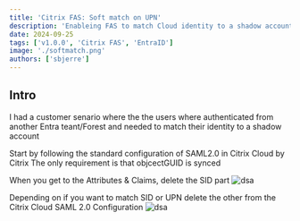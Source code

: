 ```yaml
---
title: 'Citrix FAS: Soft match on UPN'
description: 'Enableing FAS to match Cloud identity to a shadow account'
date: 2024-09-25
tags: ['v1.0.0', 'Citrix FAS', 'EntraID']
image: './softmatch.png'
authors: ['sbjerre']
---
```


## Intro
I had a customer senario where the the users where authenticated from another Entra teant/Forest and needed to match their identity to a shadow account

Start by following the standard configuration of SAML2.0 in Citrix Cloud by Citrix
The only requirement is that objcectGUID is synced

When you get to the Attributes & Claims, delete the SID part
![dsa](src\content\blog\citrix-fas-upn-match\fassoft1.png)

Depending on if you want to match SID or UPN delete the other from the Citrix Cloud SAML 2.0 Configuration
![dsa](src\content\blog\citrix-fas-upn-match\fassoft2.png)
